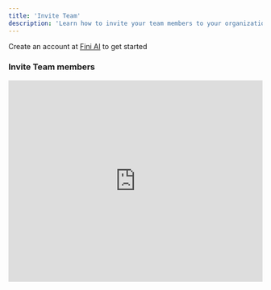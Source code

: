 ```yaml
---
title: 'Invite Team'
description: 'Learn how to invite your team members to your organization account'
---
```


<Tip>Create an account at [Fini AI](https://app.usefini.com) to get started</Tip>


### Invite Team members

<iframe src="https://app.tango.us/app/embed/69c39c8f-4fd0-4dcd-b6f6-f9eee9d694b3?iframe=true" 
sandbox="allow-scripts allow-top-navigation-by-user-activation allow-popups allow-same-origin" 
security="restricted" 
title="Invite your Team" 
width="100%" 
height="400" 
referrerpolicy="strict-origin-when-cross-origin" frameborder="0" webkitallowfullscreen="webkitallowfullscreen" mozallowfullscreen="mozallowfullscreen" allowfullscreen="allowfullscreen"></iframe>

<br />
